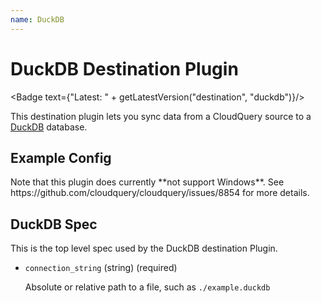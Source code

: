 ```yaml
---
name: DuckDB
---
```

# DuckDB Destination Plugin


<Badge text={"Latest: " + getLatestVersion("destination", "duckdb")}/>

This destination plugin lets you sync data from a CloudQuery source to a [DuckDB](https://duckdb.org/) database.

## Example Config

<Configuration />

<Callout type="warning">
Note that this plugin does currently **not support Windows**. See https://github.com/cloudquery/cloudquery/issues/8854 for more details.
</Callout>

## DuckDB Spec

This is the top level spec used by the DuckDB destination Plugin.

- `connection_string` (string) (required)

  Absolute or relative path to a file, such as `./example.duckdb`